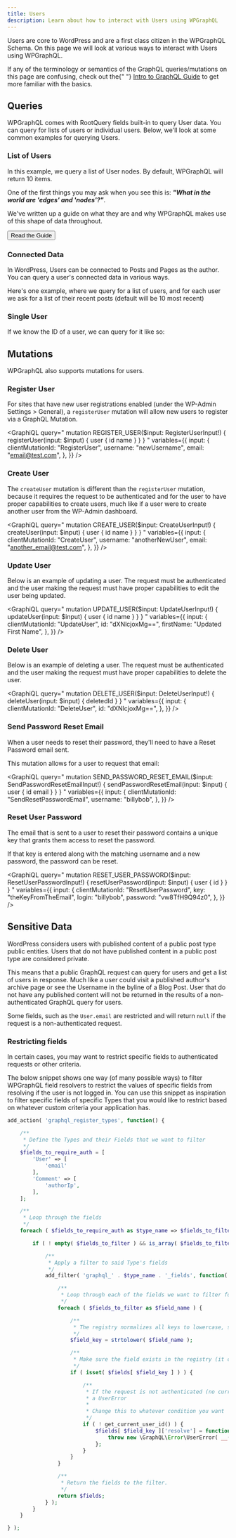 ```yaml
---
title: Users
description: Learn about how to interact with Users using WPGraphQL
---
```



Users are core to WordPress and are a first class citizen in the WPGraphQL Schema. On this page we
will look at various ways to interact with Users using WPGraphQL.

<Note type="warning">
	If any of the terminology or semantics of the GraphQL queries/mutations on this
	page are confusing, check out the{" "}
	<a href="/getting-started/intro-to-graphql">Intro to GraphQL Guide</a> to get
	more familiar with the basics.
</Note>

## Queries

WPGraphQL comes with RootQuery fields built-in to query User data. You can query for lists of users
or individual users. Below, we'll look at some common examples for querying Users.

### List of Users

In this example, we query a list of User nodes. By default, WPGraphQL will return 10 items.

<GraphiQL
	query="
    query GET_USERS {
      users {
        edges {
          node {
            id
            name
          }
        }
      }
    }
    "
/>

<Note title="What's up with edges and nodes?" type="info">
One of the first things you may ask when you see this is: <strong><em>"What in the world are
'edges' and 'nodes'?"</em></strong>.

We've written up a guide on what they are and why WPGraphQL makes use of this shape of data
throughout.

<a href="/guides/relay-spec"><Button type="primary">Read the Guide</Button></a>

</Note>

### Connected Data

In WordPress, Users can be connected to Posts and Pages as the author. You can query a user's
connected data in various ways.

Here's one example, where we query for a list of users, and for each user we ask for a list of their
recent posts (default will be 10 most recent)

<GraphiQL
	query="
    query GET_USERS {
      users {
        edges {
          node {
            id
            name
            posts {
              nodes {
                id
                title
              }
            }
          }
        }
      }
    }
    "
/>

### Single User

If we know the ID of a user, we can query for it like so:

<GraphiQL
	query='
    query GET_USER {
      user(id:"dXNlcjo2") {
        id
        name
      }
    }
    '
/>

## Mutations

WPGraphQL also supports mutations for users.

### Register User

For sites that have new user registrations enabled (under the WP-Admin Settings > General), a `registerUser` mutation will allow new users
to register via a GraphQL Mutation.

<GraphiQL
	query="
    mutation REGISTER_USER($input: RegisterUserInput!) {
      registerUser(input: $input) {
        user {
          id
          name
        }
      }
    }
    "
	variables={{
		input: {
			clientMutationId: "RegisterUser",
			username: "newUsername",
			email: "email@test.com",
		},
	}}
/>

### Create User

The `createUser` mutation is different than the `registerUser` mutation, because it requires the
request to be authenticated and for the user to have proper capabilities to create users, much
like if a user were to create another user from the WP-Admin dashboard.

<GraphiQL
	query="
    mutation CREATE_USER($input: CreateUserInput!) {
      createUser(input: $input) {
        user {
          id
          name
        }
      }
    }
    "
	variables={{
		input: {
			clientMutationId: "CreateUser",
			username: "anotherNewUser",
			email: "another_email@test.com",
		},
	}}
/>

### Update User

Below is an example of updating a user. The request must be authenticated and the user making
the request must have proper capabilities to edit the user being updated.

<GraphiQL
	query="
    mutation UPDATE_USER($input: UpdateUserInput!) {
      updateUser(input: $input) {
        user {
          id
          name
        }
      }
    }
    "
	variables={{
		input: {
			clientMutationId: "UpdateUser",
			id: "dXNlcjoxMg==",
			firstName: "Updated First Name",
		},
	}}
/>

### Delete User

Below is an example of deleting a user. The request must be authenticated and the user making the
request must have proper capabilities to delete the user.

<GraphiQL
	query="
    mutation DELETE_USER($input: DeleteUserInput!) {
      deleteUser(input: $input) {
        deletedId
      }
    }
    "
	variables={{
		input: {
			clientMutationId: "DeleteUser",
			id: "dXNlcjoxMg==",
		},
	}}
/>

### Send Password Reset Email

When a user needs to reset their password, they'll need to have a Reset Password email sent.

This mutation allows for a user to request that email:

<GraphiQL
	query="
    mutation SEND_PASSWORD_RESET_EMAIL($input: SendPasswordResetEmailInput!) {
      sendPasswordResetEmail(input: $input) {
        user {
          id
          email
        }
      }
    }
    "
	variables={{
		input: {
			clientMutationId: "SendResetPasswordEmail",
			username: "billybob",
		},
	}}
/>

### Reset User Password

The email that is sent to a user to reset their password contains a unique key that grants them
access to reset the password.

If that key is entered along with the matching username and a new password, the password can be reset.

<GraphiQL
	query="
    mutation RESET_USER_PASSWORD($input: ResetUserPasswordInput!) {
      resetUserPassword(input: $input) {
        user {
          id
        }
      }
    }
    "
	variables={{
		input: {
			clientMutationId: "ResetUserPassword",
			key: "theKeyFromTheEmail",
			login: "billybob",
			password: "vw8TfH9Q94z0",
		},
	}}
/>

## Sensitive Data

WordPress considers users with published content of a public post type public entities. Users that
do not have published content in a public post type are considered private.

This means that a public GraphQL request can query for users and get a list of users in response. Much
like a user could visit a published author's archive page or see the Username in the byline of
a Blog Post. User that do not have any published content will not be returned in the results of a
non-authenticated GraphQL query for users.

Some fields, such as the `User.email` are restricted and will return `null` if the request is a
non-authenticated request.

### Restricting fields

In certain cases, you may want to restrict specific fields to authenticated requests or other criteria.

The below snippet shows one way (of many possible ways) to filter WPGraphQL field resolvers to restrict
the values of specific fields from resolving if the user is not logged in. You can use this snippet
as inspiration to filter specific fields of specific Types that you would like to restrict based
on whatever custom criteria your application has.


```php
add_action( 'graphql_register_types', function() {

	/**
	 * Define the Types and their Fields that we want to filter
	 */
	$fields_to_require_auth = [
		'User' => [
			'email'
		],
		'Comment' => [
			'authorIp',
		],
	];

	/**
	 * Loop through the fields
	 */
	foreach ( $fields_to_require_auth as $type_name => $fields_to_filter ) {

		if ( ! empty( $fields_to_filter ) && is_array( $fields_to_filter ) ) {

			/**
			 * Apply a filter to said Type's fields
			 */
			add_filter( 'graphql_' . $type_name . '_fields', function( $fields ) use ( $type_name, $fields_to_filter ) {

				/**
				 * Loop through each of the fields we want to filter for this Type
				 */
				foreach ( $fields_to_filter as $field_name ) {

					/**
					 * The registry normalizes all keys to lowercase, so we make our $field_name lowercase here too
					 */
					$field_key = strtolower( $field_name );

					/**
					 * Make sure the field exists in the registry (it could have been removed by another plugin)
					 */
					if ( isset( $fields[ $field_key ] ) ) {

						/**
						 * If the request is not authenticated (no current user is set), override the resolver for the field to throw
						 * a UserError
						 *
						 * Change this to whatever condition you want
						 */
						if ( ! get_current_user_id() ) {
							$fields[ $field_key ]['resolve'] = function ( $root, $args, $context, $info ) use ( $type_name, $field_name ) {
								throw new \GraphQL\Error\UserError( __( sprintf( 'You do not have access to view the "%1$s" Field on the %2$s Type', $field_name, $type_name ), 'wp-graphql' ) );
							};
						}
					}
				}

				/**
				 * Return the fields to the filter.
				 */
				return $fields;
			} );
		}
	}

} );
```
